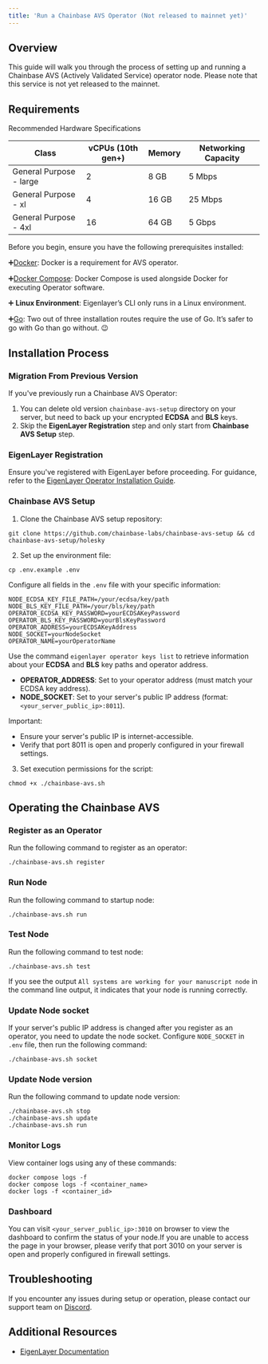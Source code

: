 ```yaml
---
title: 'Run a Chainbase AVS Operator (Not released to mainnet yet)'
---
```


## Overview

This guide will walk you through the process of setting up and running a Chainbase AVS (Actively Validated Service) operator node. Please note that this service is not yet released to the mainnet.

## Requirements

Recommended Hardware Specifications

| Class | vCPUs (10th gen+) | Memory | Networking Capacity |
|-------|-------------------|--------|---------------------|
| General Purpose - large | 2 | 8 GB | 5 Mbps |
| General Purpose - xl | 4 | 16 GB | 25 Mbps |
| General Purpose - 4xl | 16 | 64 GB | 5 Gbps |

Before you begin, ensure you have the following prerequisites installed:

➕[Docker](https://docs.docker.com/get-docker/): Docker is a requirement for AVS operator.

➕[Docker Compose](https://docs.docker.com/compose/install/):  Docker Compose is used alongside Docker for executing Operator software.

➕ **Linux Environment**: Eigenlayer’s CLI only runs in a Linux environment.

➕[Go](https://go.dev/doc/install): Two out of three installation routes require the use of Go. It’s safer to go with Go than go without. 😉


## Installation Process

### Migration From Previous Version

If you've previously run a Chainbase AVS Operator:
1. You can delete old version `chainbase-avs-setup` directory on your server, but need to back up your encrypted **ECDSA** and **BLS** keys.
2. Skip the **EigenLayer Registration** step and only start from **Chainbase AVS Setup** step.

### EigenLayer Registration

Ensure you've registered with EigenLayer before proceeding. For guidance, refer to the [EigenLayer Operator Installation Guide](https://docs.eigenlayer.xyz/eigenlayer/operator-guides/operator-installation).

### Chainbase AVS Setup

1. Clone the Chainbase AVS setup repository:
```
git clone https://github.com/chainbase-labs/chainbase-avs-setup && cd chainbase-avs-setup/holesky
```

2. Set up the environment file:
```
cp .env.example .env
```
Configure all fields in the `.env` file with your specific information:
```
NODE_ECDSA_KEY_FILE_PATH=/your/ecdsa/key/path
NODE_BLS_KEY_FILE_PATH=/your/bls/key/path
OPERATOR_ECDSA_KEY_PASSWORD=yourECDSAKeyPassword
OPERATOR_BLS_KEY_PASSWORD=yourBlsKeyPassword
OPERATOR_ADDRESS=yourECDSAKeyAddress
NODE_SOCKET=yourNodeSocket
OPERATOR_NAME=yourOperatorName
```
Use the command `eigenlayer operator keys list` to retrieve information about your  **ECDSA** and **BLS** key paths and operator address.
- **OPERATOR_ADDRESS**: Set to your operator address (must match your ECDSA key address).
- **NODE_SOCKET**: Set to your server's public IP address (format: `<your_server_public_ip>:8011`).

Important:
- Ensure your server's public IP is internet-accessible.
- Verify that port 8011 is open and properly configured in your firewall settings.

3. Set execution permissions for the script:
```shell
chmod +x ./chainbase-avs.sh
```

## Operating the Chainbase AVS

### Register as an Operator

Run the following command to register as an operator:
```shell
./chainbase-avs.sh register
```
### Run Node

Run the following command to startup node:
```shell
./chainbase-avs.sh run
```
### Test Node

Run the following command to test node:
```shell
./chainbase-avs.sh test
```
If you see the output `All systems are working for your manuscript node` in the command line output, it indicates that your node is running correctly.
### Update Node socket

If your server's public IP address is changed after you register as an operator, you need to update the node socket.
Configure `NODE_SOCKET` in `.env` file, then run the following command:
```shell
./chainbase-avs.sh socket
```
### Update Node version

Run the following command to update node version:
```shell
./chainbase-avs.sh stop
./chainbase-avs.sh update
./chainbase-avs.sh run
```

### Monitor Logs

View container logs using any of these commands:
```shell
docker compose logs -f
docker compose logs -f <container_name>
docker logs -f <container_id>
```

### Dashboard

You can visit `<your_server_public_ip>:3010` on browser to view the dashboard to confirm the status of your node.If you are unable to access the page in your browser, please verify that port 3010 on your server is open and properly configured in firewall settings.

## Troubleshooting

If you encounter any issues during setup or operation, please contact our support team on [Discord](https://discord.com/channels/933995010158907422/1268125787546980403).

## Additional Resources
- [EigenLayer Documentation](https://docs.eigenlayer.xyz/)
